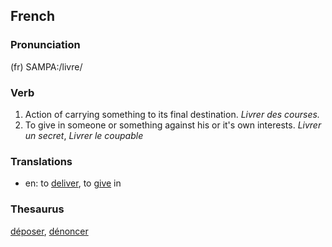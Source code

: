 ==French==
===Pronunciation===
(fr) SAMPA:/livre/
===Verb===
# Action of carrying something to its final destination. ''Livrer des courses.''
# To give in someone or something against his or it's own interests. ''Livrer un secret'', ''Livrer le coupable''

===Translations===
*en: to [[deliver]], to [[give]] in
===Thesaurus===
[[déposer]], [[dénoncer]]